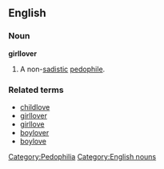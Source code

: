 ==English==
[[Category:Pedophilia]]
[[Category:English nouns]]
===Noun===
'''girllover'''
#A non-[[sadistic]] [[pedophile]].

===Related terms===
*[[childlove]]
*[[girllover]]
*[[girllove]]
*[[boylover]]
*[[boylove]]